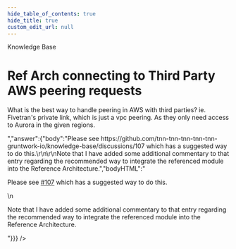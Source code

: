 ```yaml
---
hide_table_of_contents: true
hide_title: true
custom_edit_url: null
---
```



<head>
  <link rel="canonical" href="https://github.com/tnn-tnn-tnn-tnn-tnn-gruntwork-io/knowledge-base/discussions/391" />
</head>

<CenterLayout>
<span className="searchCategory">Knowledge Base</span>
<h1>Ref Arch connecting to Third Party AWS peering requests</h1>
<GitHub discussion={{"id":"D_kwDOF8slf84APXQ2","number":391,"author":{"login":"moos3"},"title":"Ref Arch connecting to Third Party AWS peering requests","body":"What is the best way to handle peering in AWS with third parties? ie. Fivetran's private link, which is just a vpc peering. As they only need access to Aurora in the given regions. ","bodyHTML":"<p dir=\"auto\">What is the best way to handle peering in AWS with third parties? ie. Fivetran's private link, which is just a vpc peering. As they only need access to Aurora in the given regions.</p>","answer":{"body":"Please see https://github.com/tnn-tnn-tnn-tnn-tnn-gruntwork-io/knowledge-base/discussions/107 which has a suggested way to do this.\r\n\r\nNote that I have added some additional commentary to that entry regarding the recommended way to integrate the referenced module into the Reference Architecture.","bodyHTML":"<p dir=\"auto\">Please see <a class=\"issue-link js-issue-link\" data-error-text=\"Failed to load title\" data-id=\"3777835\" data-permission-text=\"Title is private\" data-url=\"https://github.com/tnn-tnn-tnn-tnn-tnn-gruntwork-io/knowledge-base/discussions/107\" data-hovercard-type=\"discussion\" data-hovercard-url=\"/tnn-tnn-tnn-tnn-tnn-gruntwork-io/knowledge-base/discussions/107/hovercard\" href=\"https://github.com/tnn-tnn-tnn-tnn-tnn-gruntwork-io/knowledge-base/discussions/107\">#107</a> which has a suggested way to do this.</p>\n<p dir=\"auto\">Note that I have added some additional commentary to that entry regarding the recommended way to integrate the referenced module into the Reference Architecture.</p>"}}} />

</CenterLayout>
  

<!-- ##DOCS-SOURCER-START
{
  "sourcePlugin": "github-discussions",
  "hash": "b3ad816038c581dcb521032708eb01c2"
}
##DOCS-SOURCER-END -->

